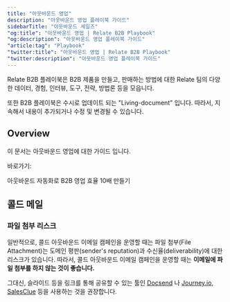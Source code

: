 ```yaml
---
title: "아웃바운드 영업"
description: "아웃바운드 영업 플레이북 가이드"
sidebarTitle: "아웃바운드 세일즈"
"og:title": "아웃바운드 영업 | Relate B2B Playbook"
"og:description": "아웃바운드 영업 플레이북 가이드"
"article:tag": "Playbook"
"twitter:title": "아웃바운드 영업 | Relate B2B Playbook"
"twitter:description": "아웃바운드 영업 플레이북 가이드"
---
```


<Info>

Relate B2B 플레이북은 B2B 제품을 만들고, 판매하는 방법에 대한 Relate 팀의 다양한 데이터, 경험, 인터뷰, 도구, 전략, 방법론 등을 모읍니다.

또한 B2B 플레이북은 수시로 업데이트 되는 "Living-document" 입니다. 따라서, 지속해서 내용이 추가되거나 수정 및 변경될 수 있습니다.

</Info>

## Overview

이 문서는 아웃바운드 영업에 대한 가이드 입니다.

바로가기:

<Card title="아웃바운드 세일즈 자동화" icon="link" href="/playbook/outbound-automation">
  아웃바운드 자동화로 B2B 영업 효율 10배 만들기
</Card>

## 콜드 메일

### 파일 첨부 리스크

일반적으로, 콜드 아웃바운드 이메일 캠페인을 운영할 때는 파일 첨부(File Attachment)는 도메인 평판(sender's reputation)과 수신율(deliverability)에 대한 리스크가 있습니다. 따라서, 콜드 아웃바운드 이메일 캠페인을 운영할 때는 **이메일에 파일 첨부를 하지 않는 것이 좋습니다.**

그대신, 슬라이드 등을 링크를 통해 공유할 수 있는 툴인 [Docsend](https://docsend.com/) 나 [Journey.io](https://journey.io/), [SalesClue](https://www.salesclue.io) 등을 사용하는 것을 권장합니다.